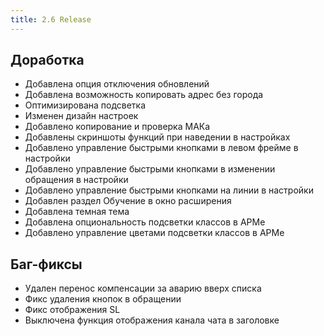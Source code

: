 ```yaml
---
title: 2.6 Release
---
```


## Доработка

- Добавлена опция отключения обновлений
- Добавлена возможность копировать адрес без города
- Оптимизирована подсветка
- Изменен дизайн настроек
- Добавлено копирование и проверка МАКа
- Добавлены скриншоты функций при наведении в настройках
- Добавлено управление быстрыми кнопками в левом фрейме в настройки
- Добавлено управление быстрыми кнопками в изменении обращения в настройки
- Добавлено управление быстрыми кнопками на линии в настройки
- Добавлен раздел Обучение в окно расширения
- Добавлена темная тема
- Добавлена опциональность подсветки классов в АРМе
- Добавлено управление цветами подсветки классов в АРМе

## Баг-фиксы

- Удален перенос компенсации за аварию вверх списка
- Фикс удаления кнопок в обращении
- Фикс отображения SL
- Выключена функция отображения канала чата в заголовке
